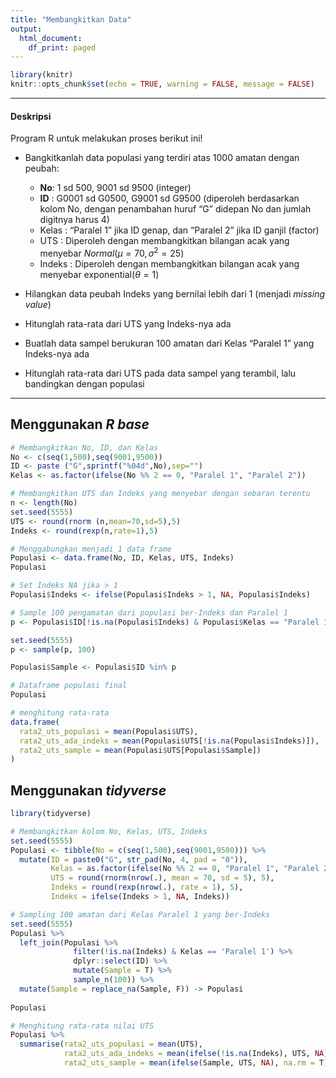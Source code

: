 ```yaml
---
title: "Membangkitkan Data"
output:
  html_document:
    df_print: paged
---
```


```r
library(knitr)
knitr::opts_chunk$set(echo = TRUE, warning = FALSE, message = FALSE)
```

----

#### Deskripsi

Program R untuk melakukan proses berikut ini!

+ Bangkitkanlah data populasi yang terdiri atas 1000 amatan dengan peubah:

   * **No**: 1 sd 500, 9001 sd 9500 (integer)
   * **ID** : G0001 sd G0500, G9001 sd G9500 (diperoleh berdasarkan kolom No, dengan penambahan huruf "G" didepan No dan jumlah digitnya harus 4)
   * Kelas : "Paralel 1" jika ID genap, dan "Paralel 2" jika ID ganjil (factor)
   * UTS : Diperoleh dengan membangkitkan bilangan acak yang menyebar
$Normal(\mu = 70,\sigma^2 = 25)$
   * Indeks : Diperoleh dengan membangkitkan bilangan acak yang menyebar exponential($\theta = 1$)
      
+   Hilangkan data peubah Indeks yang bernilai lebih dari 1 (menjadi *missing value*)
+   Hitunglah rata-rata dari UTS yang Indeks-nya ada
+   Buatlah data sampel berukuran 100 amatan dari Kelas "Paralel 1" yang
Indeks-nya ada
+   Hitunglah rata-rata dari UTS pada data sampel yang terambil, lalu bandingkan
dengan populasi

---

## Menggunakan *R base*

```r
# Membangkitkan No, ID, dan Kelas
No <- c(seq(1,500),seq(9001,9500))
ID <- paste ("G",sprintf("%04d",No),sep="")
Kelas <- as.factor(ifelse(No %% 2 == 0, "Paralel 1", "Paralel 2"))

# Membangkitkan UTS dan Indeks yang menyebar dengan sebaran terentu
n <- length(No)
set.seed(5555)
UTS <- round(rnorm (n,mean=70,sd=5),5)
Indeks <- round(rexp(n,rate=1),5)

# Menggabungkan menjadi 1 data frame
Populasi <- data.frame(No, ID, Kelas, UTS, Indeks)
Populasi
```

```r
# Set Indeks NA jika > 1
Populasi$Indeks <- ifelse(Populasi$Indeks > 1, NA, Populasi$Indeks)

# Sample 100 pengamatan dari populasi ber-Indeks dan Paralel 1
p <- Populasi$ID[!is.na(Populasi$Indeks) & Populasi$Kelas == "Paralel 1"]

set.seed(5555)
p <- sample(p, 100)

Populasi$Sample <- Populasi$ID %in% p

# Dataframe populasi final
Populasi
```

```r
# menghitung rata-rata
data.frame(
  rata2_uts_populasi = mean(Populasi$UTS), 
  rata2_uts_ada_indeks = mean(Populasi$UTS[!is.na(Populasi$Indeks)]),
  rata2_uts_sample = mean(Populasi$UTS[Populasi$Sample])
)
```




## Menggunakan *tidyverse*

```r
library(tidyverse)
```

```r
# Membangkitkan kolom No, Kelas, UTS, Indeks
set.seed(5555)
Populasi <- tibble(No = c(seq(1,500),seq(9001,9500))) %>%
  mutate(ID = paste0("G", str_pad(No, 4, pad = "0")),
         Kelas = as.factor(ifelse(No %% 2 == 0, "Paralel 1", "Paralel 2")),
         UTS = round(rnorm(nrow(.), mean = 70, sd = 5), 5),
         Indeks = round(rexp(nrow(.), rate = 1), 5),
         Indeks = ifelse(Indeks > 1, NA, Indeks))
```

```r
# Sampling 100 amatan dari Kelas Paralel 1 yang ber-Indeks
set.seed(5555)
Populasi %>%
  left_join(Populasi %>% 
              filter(!is.na(Indeks) & Kelas == 'Paralel 1') %>%
              dplyr::select(ID) %>%
              mutate(Sample = T) %>%
              sample_n(100)) %>%
  mutate(Sample = replace_na(Sample, F)) -> Populasi
         
Populasi
```

```r
# Menghitung rata-rata nilai UTS
Populasi %>%
  summarise(rata2_uts_populasi = mean(UTS),
            rata2_uts_ada_indeks = mean(ifelse(!is.na(Indeks), UTS, NA), na.rm = T),
            rata2_uts_sample = mean(ifelse(Sample, UTS, NA), na.rm = T))
```

